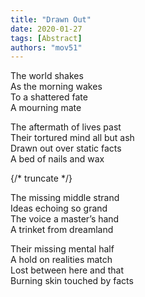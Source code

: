 ```yaml
---
title: "Drawn Out"
date: 2020-01-27
tags: [Abstract]
authors: "mov51"
---
```


The world shakes  
As the morning wakes  
To a shattered fate  
A mourning mate  

The aftermath of lives past  
Their tortured mind all but ash  
Drawn out over static facts  
A bed of nails and wax  

{/* truncate */}

The missing middle strand  
Ideas echoing so grand  
The voice a master’s hand  
A trinket from dreamland  

Their missing mental half  
A hold on realities match  
Lost between here and that  
Burning skin touched by facts  